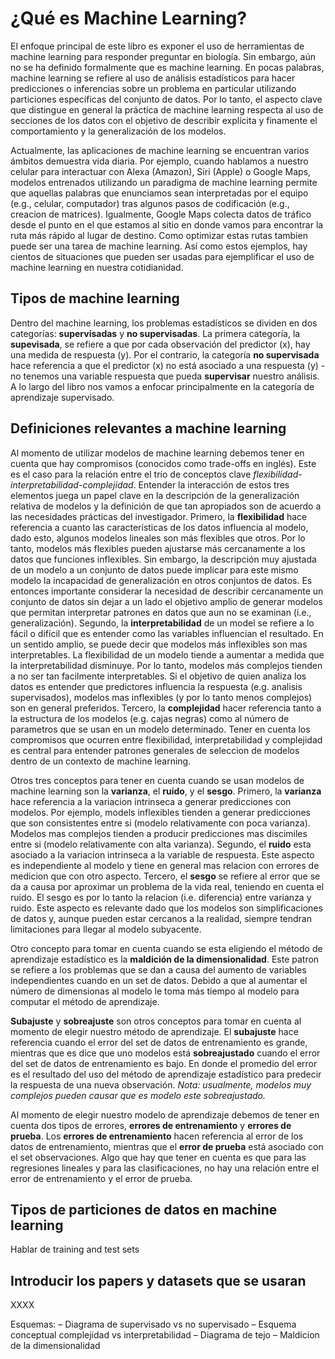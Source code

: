 # ¿Qué es Machine Learning?

El enfoque principal de este libro es exponer el uso de herramientas de machine learning para responder preguntar en biología. Sin embargo, aún no se ha definido formalmente que es machine learning. En pocas palabras, machine learning se refiere al uso de análisis estadísticos para hacer predicciones o inferencias sobre un problema en particular utilizando particiones específicas del conjunto de datos. Por lo tanto, el aspecto clave que distingue en general la práctica de machine learning respecta al uso de secciones de los datos con el objetivo de describir explícita y finamente el comportamiento y la generalización de los modelos.

Actualmente, las aplicaciones de machine learning se encuentran varios ámbitos demuestra vida diaria. Por ejemplo, cuando hablamos a nuestro celular para interactuar con Alexa (Amazon), Siri (Apple) o Google Maps, modelos entrenados utilizando un paradigma de machine learning permite que aquellas palabras que enunciamos sean interpretadas por el equipo (e.g., celular, computador) tras algunos pasos de codificación (e.g., creacion de matrices). Igualmente, Google Maps colecta datos de tráfico desde el punto en el que estamos al sitio en donde vamos para encontrar la ruta más rápido al lugar de destino. Como optimizar estas rutas tambien puede ser una tarea de machine learning. Así como estos ejemplos, hay cientos de situaciones que pueden ser usadas para ejemplificar el uso de machine learning en nuestra cotidianidad.

## Tipos de machine learning

Dentro del machine learning, los problemas estadísticos se dividen en dos categorías: **supervisadas** y **no supervisadas**. La primera categoría, la **supevisada**, se refiere a que por cada observación del predictor (x), hay una medida de respuesta (y). Por el contrario, la categoría **no supervisada** hace referencia a que el predictor (x) no está asociado a una respuesta (y) - no tenemos una variable respuesta que pueda **supervisar** nuestro análisis. A lo largo del libro nos vamos a enfocar principalmente en la categoría de aprendizaje supervisado. 

## Definiciones relevantes a machine learning

Al momento de utilizar modelos de machine learning debemos tener en cuenta que hay compromisos (conocidos como trade-offs en inglés). Este es el caso para la relación entre el trío de conceptos clave *flexibilidad*-*interpretabilidad*-*complejidad*. Entender la interacción de estos tres elementos juega un papel clave en la descripción de la generalización relativa de modelos y la definición de que tan apropiados son de acuerdo a las necesidades prácticas del investigador.  Primero, la **flexibilidad** hace referencia a cuanto las características de los datos influencia al modelo, dado esto, algunos modelos lineales son más flexibles que otros. Por lo tanto, modelos más flexibles pueden ajustarse más cercanamente a los datos que funciones inflexibles. Sin embargo, la descripción muy ajustada de un modelo a un conjunto de datos puede implicar para este mismo modelo la incapacidad de generalización en otros conjuntos de datos. Es entonces importante considerar la necesidad de describir cercanamente un conjunto de datos sin dejar a un lado el objetivo amplio de generar modelos que permitan interpretar patrones en datos que aun no se examinan (i.e., generalización). Segundo, la **interpretabilidad** de un model se refiere a lo fácil o difícil que es entender como las variables influencian el resultado. En un sentido amplio, se puede decir que modelos más inflexibles son mas interpretables. La flexibilidad de un modelo tiende a aumentar a medida que la interpretabilidad disminuye. Por lo tanto, modelos más complejos tienden a no ser tan facilmente interpretables. Si el objetivo de quien analiza los datos es entender que predictores influencia la respuesta (e.g. analisis supervisados), modelos mas inflexibles (y por lo tanto menos complejos) son en general preferidos. Tercero, la **complejidad** hacer referencia tanto a la estructura de los modelos (e.g. cajas negras) como al número de parametros que se usan en un modelo determinado. Tener en cuenta los compromisos que ocurren entre flexibilidad, interpretabilidad y complejidad es central para entender patrones generales de seleccion de modelos dentro de un contexto de machine learning.

Otros tres conceptos para tener en cuenta cuando se usan modelos de machine learning son la **varianza**, el **ruido**, y el **sesgo**. Primero, la **varianza** hace referencia a la variacion intrinseca a generar predicciones con modelos. Por ejemplo, models inflexibles tienden a generar predicciones que son consistentes entre si (modelo relativamente con poca varianza). Modelos mas complejos tienden a producir predicciones mas discimiles entre si (modelo relativamente con alta varianza). Segundo, el **ruido** esta asociado a la variacion intrinseca a la variable de respuesta. Este aspecto es independiente al modelo y tiene en general mas relacion con errores de medicion que con otro aspecto. Tercero, el **sesgo** se refiere al error que se da a causa por aproximar un problema de la vida real, teniendo en cuenta el ruido. El sesgo es por lo tanto la relacion (i.e. diferencia) entre varianza y ruido. Este aspecto es relevante dado que los modelos son simplificaciones de datos y, aunque pueden estar cercanos a la realidad, siempre tendran limitaciones para llegar al modelo subyacente. 

Otro concepto para tomar en cuenta cuando se esta eligiendo el método de aprendizaje estadístico es la **maldición de la dimensionalidad**. Este patron se refiere a los problemas que se dan a causa del aumento de variables independientes cuando en un set de datos. Debido a que al aumentar el número de dimensionas al modelo le toma más tiempo al modelo para computar el método de aprendizaje.

**Subajuste** y **sobreajuste** son otros conceptos para tomar en cuenta al momento de elegir nuestro método de aprendizaje. El **subajuste** hace referencia cuando el error del set de datos de entrenamiento es grande, mientras que es dice que uno modelos está **sobreajustado** cuando el error del set de datos de entrenamiento es bajo. En donde el promedio del error es el resultado del uso del método de aprendizaje estadístico para predecir la respuesta de una nueva observación. *Nota: usualmente, modelos muy complejos pueden causar que es modelo este sobreajustado.* 

Al momento de elegir nuestro modelo de aprendizaje debemos de tener en cuenta dos tipos de errores, **errores de entrenamiento** y **errores de prueba**. Los **errores de entrenamiento** hacen referencia al error de los datos de entrenamiento, mientras que el **error de prueba** está asociado con el set observaciones. Algo que hay que tener en cuenta es que para las regresiones lineales y para las clasificaciones, no hay una relación entre el error de entrenamiento y el error de prueba.

## Tipos de particiones de datos en machine learning

Hablar de training and test sets


## Introducir los papers y datasets que se usaran

XXXX

Esquemas:
-- Diagrama de supervisado vs no supervisado
-- Esquema conceptual complejidad vs interpretabilidad
-- Diagrama de tejo
-- Maldicion de la dimensionalidad

